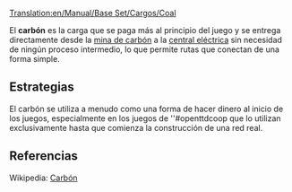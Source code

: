 [[Translation:en/Manual/Base Set/Cargos/Coal]]

{{es/Carga| carga  = Carbón
| imagen =en/Coal.png| producida = [[es/Manual/Base Set/Industries/Mina de carbón|Mina de carbón]]
| aceptada  = [[es/Manual/Base Set/Industries/Central eléctrica|Central eléctrica]]
}}
El '''carbón''' es la carga que se paga más al principio del juego y se entrega directamente desde la [[es/Manual/Base Set/Industries/Mina de carbón|mina de carbón]] a la [[es/Manual/Base Set/Industries/Central eléctrica|central eléctrica]] sin necesidad de ningún proceso intermedio, lo que permite rutas que conectan de una forma simple.

==Estrategias==
El carbón se utiliza a menudo como una forma de hacer dinero al inicio de los juegos, especialmente en los juegos de ''#openttdcoop que lo utilizan exclusivamente hasta que comienza la construcción de una red real.

==Referencias==
Wikipedia: [https://www.wikipedia.org/wiki/es:carbón Carbón]
